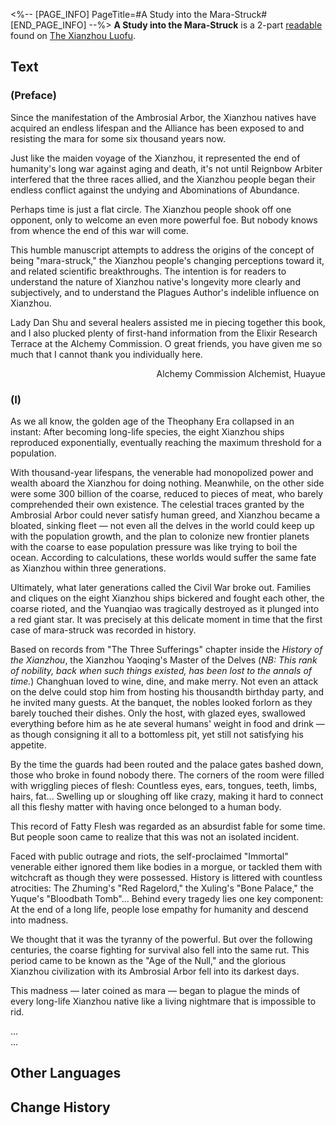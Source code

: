 <%-- [PAGE_INFO]
PageTitle=#A Study into the Mara-Struck#
[END_PAGE_INFO] --%>
{{Readable Infobox
|id           = 186
|partIds      = 190401;190402
|title        = 
|image        = Item Xianzhou Parchment.png
|world        = The Xianzhou Luofu
|parts        = 2
|author       = <!--to be added-->
|description  = A thesis by the Alchemy Commission verifying the origin of and research into mara afflicting the Xianzhou natives.
|part1        = (Preface)
|source1      = {{cx|Source missing}}
|part2        = (I)
|source2      = {{cx|Source missing}}
|characters   = Lan; Yaoshi
|factions     = 
}}
'''A Study into the Mara-Struck''' is a 2-part [[readable]] found on [[The Xianzhou Luofu]].
<!--
==Location==
{{Map Embed|<map name>|<marker id>}}
-->
==Text==
===(Preface)===
<div align="center">{{Size|36|A Study into the Mara-Struck: Introduction}}</div>

Since the manifestation of the Ambrosial Arbor, the Xianzhou natives have acquired an endless lifespan and the Alliance has been exposed to and resisting the mara for some six thousand years now.

Just like the maiden voyage of the Xianzhou, it represented the end of humanity's long war against aging and death, it's not until Reignbow Arbiter interfered that the three races allied, and the Xianzhou people began their endless conflict against the undying and Abominations of Abundance.

Perhaps time is just a flat circle. The Xianzhou people shook off one opponent, only to welcome an even more powerful foe. But nobody knows from whence the end of this war will come.

This humble manuscript attempts to address the origins of the concept of being "mara-struck," the Xianzhou people's changing perceptions toward it, and related scientific breakthroughs. The intention is for readers to understand the nature of Xianzhou native's longevity more clearly and subjectively, and to understand the Plagues Author's indelible influence on Xianzhou.

Lady Dan Shu and several healers assisted me in piecing together this book, and I also plucked plenty of first-hand information from the Elixir Research Terrace at the Alchemy Commission. O great friends, you have given me so much that I cannot thank you individually here.

<div align="right">Alchemy Commission Alchemist, Huayue</div>

===(I)===
<div align="center">{{Size|32|'''Origins'''}}</div>

As we all know, the golden age of the Theophany Era collapsed in an instant: After becoming long-life species, the eight Xianzhou ships reproduced exponentially, eventually reaching the maximum threshold for a population.

With thousand-year lifespans, the venerable had monopolized power and wealth aboard the Xianzhou for doing nothing. Meanwhile, on the other side were some 300 billion of the coarse, reduced to pieces of meat, who barely comprehended their own existence. The celestial traces granted by the Ambrosial Arbor could never satisfy human greed, and Xianzhou became a bloated, sinking fleet &mdash; not even all the delves in the world could keep up with the population growth, and the plan to colonize new frontier planets with the coarse to ease population pressure was like trying to boil the ocean. According to calculations, these worlds would suffer the same fate as Xianzhou within three generations.

Ultimately, what later generations called the Civil War broke out. Families and cliques on the eight Xianzhou ships bickered and fought each other, the coarse rioted, and the Yuanqiao was tragically destroyed as it plunged into a red giant star. It was precisely at this delicate moment in time that the first case of mara-struck was recorded in history.

Based on records from "The Three Sufferings" chapter inside the ''History of the Xianzhou'', the Xianzhou Yaoqing's Master of the Delves (''NB: This rank of nobility, back when such things existed, has been lost to the annals of time.'') Changhuan loved to wine, dine, and make merry. Not even an attack on the delve could stop him from hosting his thousandth birthday party, and he invited many guests. At the banquet, the nobles looked forlorn as they barely touched their dishes. Only the host, with glazed eyes, swallowed everything before him as he ate several humans' weight in food and drink &mdash; as though consigning it all to a bottomless pit, yet still not satisfying his appetite.

By the time the guards had been routed and the palace gates bashed down, those who broke in found nobody there. The corners of the room were filled with wriggling pieces of flesh: Countless eyes, ears, tongues, teeth, limbs, hairs, fat... Swelling up or sloughing off like crazy, making it hard to connect all this fleshy matter with having once belonged to a human body.

This record of Fatty Flesh was regarded as an absurdist fable for some time. But people soon came to realize that this was not an isolated incident.

Faced with public outrage and riots, the self-proclaimed "Immortal" venerable either ignored them like bodies in a morgue, or tackled them with witchcraft as though they were possessed. History is littered with countless atrocities: The Zhuming's "Red Ragelord," the Xuling's "Bone Palace," the Yuque's "Bloodbath Tomb"... Behind every tragedy lies one key component: At the end of a long life, people lose empathy for humanity and descend into madness.

We thought that it was the tyranny of the powerful. But over the following centuries, the coarse fighting for survival also fell into the same rut. This period came to be known as the "Age of the Null," and the glorious Xianzhou civilization with its Ambrosial Arbor fell into its darkest days.

This madness &mdash; later coined as mara &mdash; began to plague the minds of every long-life Xianzhou native like a living nightmare that is impossible to rid.

...<br />
...

<!--
==Trivia==
* 
-->
==Other Languages==
{{Other Languages
|en   = A Study into the Mara-Struck
|zhs  = 魔阴身考
|zht  = 魔陰身考
|ja   = 魔陰の身の考証
|ko   = 마각의 몸 연구
|es   = Estudio de los poseídos por Mara
|fr   = Une étude du mara
|ru   = Исследование поражённых Марой
|th   = การศึกษาค้นคว้า Mara-Struck
|vi   = Khảo Nghiệm Xác Nhập Ma
|de   = Eine Studie über die Mara-Befallenen
|id   = Penelitian tentang Terserang Mara
|pt   = Um Estudo Sobre os Marafílicos
}}

==Change History==
{{Change History|1.0}}